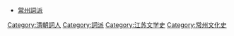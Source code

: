 *[[常州詞派|常州詞派]]
[[Category:清朝詞人|Category:清朝詞人]]
[[Category:詞派|Category:詞派]]
[[Category:江苏文学史|Category:江苏文学史]]
[[Category:常州文化史|Category:常州文化史]]